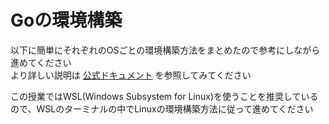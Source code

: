 
# Goの環境構築

以下に簡単にそれぞれのOSごとの環境構築方法をまとめたので参考にしながら進めてください  
より詳しい説明は [公式ドキュメント](https://go.dev/doc/install) を参照してみてください

<Tabs>

  <TabItem value="linux" label="Linux(もしくはWSL)" default>

  <Linux />

  </TabItem>

  <TabItem value="mac" label="macOS">

  <Mac />

  </TabItem>

  <TabItem value="windows" label="Windows">

  この授業ではWSL(Windows Subsystem for Linux)を使うことを推奨しているので、WSLのターミナルの中でLinuxの環境構築方法に従って進めてください

  </TabItem>

</Tabs>
